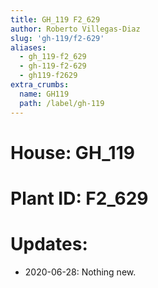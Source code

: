 ```yaml
---
title: GH_119 F2_629
author: Roberto Villegas-Diaz
slug: 'gh-119/f2-629'
aliases:
  - gh_119-f2_629
  - gh-119-f2-629
  - gh119-f2629
extra_crumbs:
  name: GH119
  path: /label/gh-119
---
```


# **House**: GH_119
# **Plant ID**: F2_629
# **Updates**: 
 - 2020-06-28: Nothing new.
